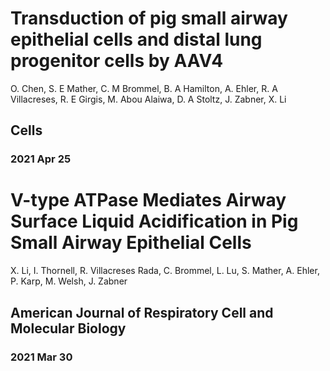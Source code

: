 # Transduction of pig small airway epithelial cells and distal lung progenitor cells by AAV4
O. Chen, S. E Mather, C. M Brommel, B. A Hamilton, A. Ehler, R. A Villacreses, R. E Girgis, M. Abou Alaiwa, D. A Stoltz, J. Zabner, X. Li
## Cells
### 2021 Apr 25


# V-type ATPase Mediates Airway Surface Liquid Acidification in Pig Small Airway Epithelial Cells
X. Li, I. Thornell, R. Villacreses Rada, C. Brommel, L. Lu, S. Mather, A. Ehler, P. Karp, M. Welsh, J. Zabner
## American Journal of Respiratory Cell and Molecular Biology
### 2021 Mar 30
